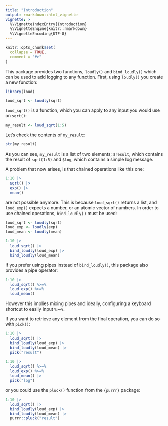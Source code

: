 ```yaml
---
title: "Introduction"
output: rmarkdown::html_vignette
vignette: >
  %\VignetteIndexEntry{Introduction}
  %\VignetteEngine{knitr::rmarkdown}
  %\VignetteEncoding{UTF-8}
---
```


```r
knitr::opts_chunk$set(
  collapse = TRUE,
  comment = "#>"
)
```

This package provides two functions, `loudly()` and `bind_loudly()` which can be used to add
logging to any function. First, using `loudly()` you create a new function:


```r
library(loud)

loud_sqrt <- loudly(sqrt)
```

`loud_sqrt()` is a function, which you can apply to any input you would use on `sqrt()`:

```r

my_result <- loud_sqrt(1:5)

```

Let’s check the contents of `my_result`:

```r
str(my_result)
```

As you can see, `my_result` is a list of two elements; `$result`, which contains the result of 
`sqrt(1:5)` and `$log`, which contains a simple log message.

A problem that now arises, is that chained operations like this one:

```r
1:10 |>
  sqrt() |>
  exp() |>
  mean()

```

are not possible anymore. This is because `loud_sqrt()` returns a list, and `loud_exp()` expects
a number, or an atomic vector of numbers. In order to use chained operations, 
`bind_loudly()` must be used:


```r
loud_sqrt <- loudly(sqrt)
loud_exp <- loudly(exp)
loud_mean <- loudly(mean)

1:10 |>
  loud_sqrt() |>
  bind_loudly(loud_exp) |>
  bind_loudly(loud_mean)

```

If you prefer using pipes instead of `bind_loudly()`, this package also provides a pipe operator:

```r
1:10 |>
  loud_sqrt() %>=%
  loud_exp() %>=%
  loud_mean()

```

However this implies mixing pipes and ideally, configuring a keyboard shortcut to easily input 
`%>=%`.

If you want to retrieve any element from the final operation, you can do so with `pick()`:


```r
1:10 |>
  loud_sqrt() |>
  bind_loudly(loud_exp) |>
  bind_loudly(loud_mean) |>
  pick("result")

```

```r

1:10 |>
  loud_sqrt() %>=%
  loud_exp() %>=%
  loud_mean() |>
  pick("log")

```

or you could use the `pluck()` function from the `{purrr}` package:

```r
1:10 |>
  loud_sqrt() |>
  bind_loudly(loud_exp) |>
  bind_loudly(loud_mean) |>
  purrr::pluck("result")

```
